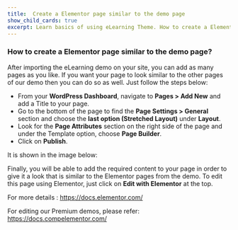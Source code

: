 ---
title:  Create a Elementor page similar to the demo page
show_child_cards: true
excerpt: Learn basics of using eLearning Theme. How to create a Elementor page similar to the demo page.
---

### How to create a Elementor page similar to the demo page? 

After importing the eLearning demo on your site, you can add as many pages as you like. If you want your page to look similar to the other pages of our demo then you can do so as well. Just follow the steps below: 
 
- From your **WordPress Dashboard**, navigate to **Pages > Add New** and add a Title to your page. 
- Go to the bottom of the page to find the **Page Settings > General** section and choose the **last option (Stretched Layout)** under **Layout**.
- Look for the **Page Attributes** section on the right side of the page and under the Template option, choose **Page Builder**.
- Click on **Publish**.

It is shown in the image below: 


Finally, you will be able to add the required content to your page in order to give it a look that is similar to the Elementor pages from the demo. To edit this page using Elementor, just click on **Edit with Elementor** at the top.

For more details : https://docs.elementor.com/ 

For editing our Premium demos, please refer: https://docs.compelementor.com/ 